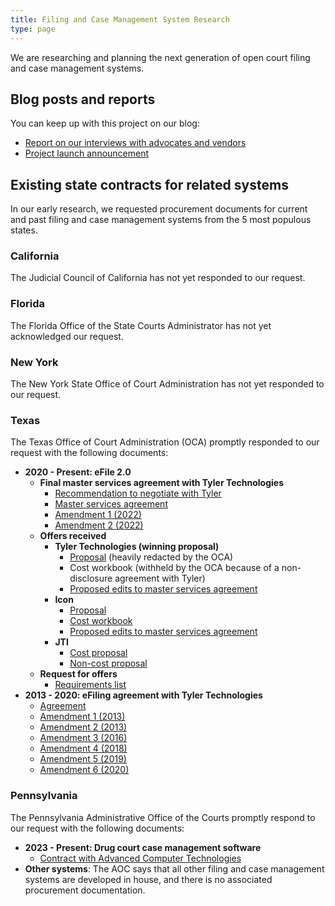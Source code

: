 ```yaml
---
title: Filing and Case Management System Research
type: page
---
```


<p className="lead">We are researching and planning the next generation of open court filing and case management systems.</p>

## Blog posts and reports

You can keep up with this project on our blog:

- [Report on our interviews with advocates and vendors][advocate-report]
- [Project launch announcement][launch-blog]

[advocate-report]: /2023/12/12/open-efiling-launch/
[launch-blog]: /2024/04/29/court-systems-research/

## Existing state contracts for related systems

In our early research, we requested procurement documents for current and past filing and case management systems from the 5 most populous states. 

### California
The Judicial Council of California has not yet responded to our request. 

### Florida
The Florida Office of the State Courts Administrator has not yet acknowledged our request. 

### New York
The New York State Office of Court Administration has not yet responded to our request. 

### Texas
The Texas Office of Court Administration (OCA) promptly responded to our request with the following documents:
- **2020 - Present: eFile 2.0**
   - **Final master services agreement with Tyler Technologies**
      - [Recommendation to negotiate with Tyler][tyler-recommendation]
      - [Master services agreement][tyler-agreement]
      - [Amendment 1 (2022)][tyler-amendment-1]
      - [Amendment 2 (2022)][tyler-amendment-2]
   - **Offers received**
      - **Tyler Technologies (winning proposal)**
        - [Proposal][tyler-proposal] (heavily redacted by the OCA)
        - Cost workbook (withheld by the OCA because of a non-disclosure agreement with Tyler)
        - [Proposed edits to master services agreement][tyler-redlined]
      - **Icon**
        - [Proposal][icon-proposal]
        - [Cost workbook][icon-costs]
        - [Proposed edits to master services agreement][icon-redlined]
      - **JTI**
        - [Cost proposal][jti-cost-proposal]
        - [Non-cost proposal][jti-non-cost-proposal]
	- **Request for offers**
	  -  [Requirements list](filing-cms-contracts/tx/2020-requirements-list.ods)
- **2013 - 2020: eFiling agreement with Tyler Technologies**
  - [Agreement][tyler-efile-1-agreement]
  - [Amendment 1 (2013)][tyler-efile-1-amendment1]
  - [Amendment 2 (2013)][tyler-efile-1-amendment2]
  - [Amendment 3 (2016)][tyler-efile-1-amendment3]
  - [Amendment 4 (2018)][tyler-efile-1-amendment4]
  - [Amendment 5 (2019)][tyler-efile-1-amendment5]
  - [Amendment 6 (2020)][tyler-efile-1-amendment6]

[tyler-recommendation]: /pdf/filing-cms-contracts/tx/2020-reccomendation-for-Tyler.pdf
[tyler-amendment-1]: /pdf/filing-cms-contracts/tx/2022-msa-amendment-1.pdf
[tyler-amendment-2]: /pdf/filing-cms-contracts/tx/2022-msa-amendment-2.pdf
[tyler-agreement]: /pdf/filing-cms-contracts/tx/2020-msa-with-tyler.pdf
[tyler-proposal]: /pdf/filing-cms-contracts/tx/2020-tyler-proposal-redacted.pdf
[tyler-redlined]: /pdf/filing-cms-contracts/tx/2020-tyler-redlined.pdf
[icon-proposal]: /pdf/filing-cms-contracts/tx/2020-icon-proposal.pdf
[icon-costs]: /pdf/filing-cms-contracts/tx/2020-icon-costs.pdf
[icon-redlined]: /pdf/filing-cms-contracts/tx/2020-icon-redlined-agreement.pdf
[jti-cost-proposal]: /pdf/filing-cms-contracts/tx/2020-jti-cost-proposal.pdf
[jti-non-cost-proposal]: /pdf/filing-cms-contracts/tx/2020-jti-non-cost-proposal.pdf 
[tyler-efile-1-agreement]: /pdf/filing-cms-contracts/tx/2013-efile1-agreement.pdf
[tyler-efile-1-amendment1]: /pdf/filing-cms-contracts/tx/2013-efile1-amendment1.pdf
[tyler-efile-1-amendment2]: /pdf/filing-cms-contracts/tx/2013-efile1-amendment2.pdf
[tyler-efile-1-amendment3]: /pdf/filing-cms-contracts/tx/2016-efile1-amendment3.pdf
[tyler-efile-1-amendment4]: /pdf/filing-cms-contracts/tx/2018-efile1-amendment4.pdf
[tyler-efile-1-amendment5]: /pdf/filing-cms-contracts/tx/2019-efile1-amendment5.pdf
[tyler-efile-1-amendment6]: /pdf/filing-cms-contracts/tx/2020-efile1-amendment6.pdf
 
### Pennsylvania
The Pennsylvania Administrative Office of the Courts promptly respond to our request with the following documents: 

- **2023 - Present: Drug court case management software**
  - [Contract with Advanced Computer Technologies][drug-court-cms-contract]
- **Other systems**: The AOC says that all other filing and case management systems are developed in house, and there is no associated procurement documentation.

[drug-court-cms-contract]: /pdf/filing-cms-contracts/pa/2023-drug-court-cms-contract.pdf
